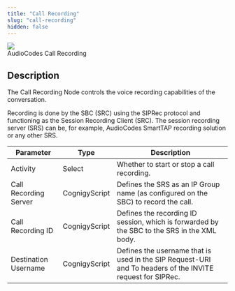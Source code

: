 ```yaml
---
title: "Call Recording"
slug: "call-recording"
hidden: false
---
```



<Frame>
  <img class="image-center" src="/_assets/ai/develop/node-reference/audiocodes/call-recording.png" style={{ width: 'auto' }} />
  <figcaption>AudioCodes Call Recording</figcaption>
</Frame>

## Description

<AiNodeReferenceVoiceAcAndGenericNodeDeprecation/>

The Call Recording Node controls the voice recording capabilities of the conversation.

Recording is done by the SBC (SRC) using the SIPRec protocol and functioning as the Session Recording Client (SRC).
The session recording server (SRS) can be, for example, AudioCodes SmartTAP recording solution or any other SRS.

| Parameter             | Type          | Description                                                                                               |
|-----------------------|---------------|-----------------------------------------------------------------------------------------------------------|
| Activity              | Select        | Whether to start or stop a call recording.                                                                |
| Call Recording Server | CognigyScript | Defines the SRS as an IP Group name (as configured on the SBC) to record the call.                        |
| Call Recording ID     | CognigyScript | Defines the recording ID session, which is forwarded by the SBC to the SRS in the XML body.               |
| Destination Username  | CognigyScript | Defines the username that is used in the SIP Request-URI and To headers of the INVITE request for SIPRec. |
